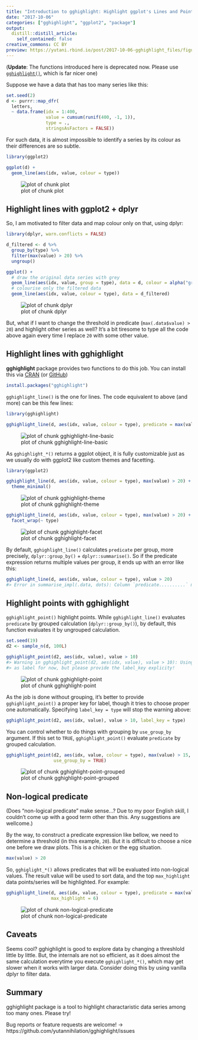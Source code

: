 ```yaml
---
title: "Introduction to gghighlight: Highlight ggplot's Lines and Points with Predicates"
date: "2017-10-06"
categories: ["gghighlight", "ggplot2", "package"]
output:
  distill::distill_article:
    self_contained: false
creative_commons: CC BY
preview: https://yutani.rbind.io/post/2017-10-06-gghighlight_files/figure-html/non-logical-predicate-1.png
---
```

(**Update**: The functions introduced here is deprecated now. Please use [`gghighlight()`](https://yutani.rbind.io/2018-06-16-re-intro-to-gghighlight/), which is far nicer one)

Suppose we have a data that has too many series like this:


```r
set.seed(2)
d <- purrr::map_dfr(
  letters,
  ~ data.frame(idx = 1:400,
               value = cumsum(runif(400, -1, 1)),
               type = .,
               stringsAsFactors = FALSE))
```

For such data, it is almost impossible to identify a series by its colour as their differences are so subtle.


```r
library(ggplot2)

ggplot(d) +
  geom_line(aes(idx, value, colour = type))
```

![plot of chunk plot](./2017-10-06-gghighlight_files/figure-html/plot-1.png)


## Highlight lines with ggplot2 + dplyr

So, I am motivated to filter data and map colour only on that, using dplyr:


```r
library(dplyr, warn.conflicts = FALSE)

d_filtered <- d %>%
  group_by(type) %>% 
  filter(max(value) > 20) %>%
  ungroup()

ggplot() +
  # draw the original data series with grey
  geom_line(aes(idx, value, group = type), data = d, colour = alpha("grey", 0.7)) +
  # colourise only the filtered data
  geom_line(aes(idx, value, colour = type), data = d_filtered)
```

![plot of chunk dplyr](./2017-10-06-gghighlight_files/figure-html/dplyr-1.png)

But, what if I want to change the threshold in predicate (`max(.data$value) > 20`) and highlight other series as well? It's a bit tiresome to type all the code above again every time I replace `20` with some other value.

## Highlight lines with gghighlight

**gghighlight** package provides two functions to do this job. You can install this via [CRAN](https://cran.r-project.org/package=gghighlight) (or [GitHub](https://github.com/yutannihilation/gghighlight/))


```r
install.packages("gghighlight")
```

`gghighlight_line()` is the one for lines. The code equivalent to above (and more) can be this few lines:


```r
library(gghighlight)

gghighlight_line(d, aes(idx, value, colour = type), predicate = max(value) > 20)
```

![plot of chunk gghighlight-line-basic](./2017-10-06-gghighlight_files/figure-html/gghighlight-line-basic-1.png)

As `gghighlight_*()` returns a ggplot object, it is fully customizable just as we usually do with ggplot2 like custom themes and facetting.


```r
library(ggplot2)

gghighlight_line(d, aes(idx, value, colour = type), max(value) > 20) +
  theme_minimal()
```

![plot of chunk gghighlight-theme](./2017-10-06-gghighlight_files/figure-html/gghighlight-theme-1.png)


```r
gghighlight_line(d, aes(idx, value, colour = type), max(value) > 20) +
  facet_wrap(~ type)
```

![plot of chunk gghighlight-facet](./2017-10-06-gghighlight_files/figure-html/gghighlight-facet-1.png)

By default, `gghighlight_line()` calculates `predicate` per group, more precisely, `dplyr::group_by()` + `dplyr::summarise()`. So if the predicate expression returns multiple values per group, it ends up with an error like this:


```r
gghighlight_line(d, aes(idx, value, colour = type), value > 20)
#> Error in summarise_impl(.data, dots): Column `predicate..........` must be length 1 (a summary value), not 400
```


## Highlight points with gghighlight

`gghighlight_point()` highlight points. While `gghighlight_line()` evaluates `predicate` by grouped calculation (`dplyr::group_by()`), by default, this function evaluates it by ungrouped calculation.


```r
set.seed(19)
d2 <- sample_n(d, 100L)

gghighlight_point(d2, aes(idx, value), value > 10)
#> Warning in gghighlight_point(d2, aes(idx, value), value > 10): Using type
#> as label for now, but please provide the label_key explicity!
```

![plot of chunk gghighlight-point](./2017-10-06-gghighlight_files/figure-html/gghighlight-point-1.png)

As the job is done without grouping, it's better to provide `gghighlight_point()` a proper key for label, though it tries to choose proper one automatically. Specifying `label_key = type` will stop the warning above:


```r
gghighlight_point(d2, aes(idx, value), value > 10, label_key = type)
```

You can control whether to do things with grouping by `use_group_by` argument. If this set to `TRUE`, `gghighlight_point()` evaluate `predicate` by grouped calculation.


```r
gghighlight_point(d2, aes(idx, value, colour = type), max(value) > 15, label_key = type,
                  use_group_by = TRUE)
```

![plot of chunk gghighlight-point-grouped](./2017-10-06-gghighlight_files/figure-html/gghighlight-point-grouped-1.png)

## Non-logical predicate

(Does "non-logical predicate" make sense...? Due to my poor English skill, I couldn't come up with a good term other than this. Any suggestions are wellcome.)

By the way, to construct a predicate expression like bellow, we need to determine a threshold (in this example, `20`). But it is difficult to choose a nice one before we draw plots. This is a chicken or the egg situation.


```r
max(value) > 20
```

So, `gghiglight_*()` allows predicates that will be evaluated into non-logical values. The result value will be used to sort data, and the top `max_highlight` data points/series will be highlighted. For example:


```r
gghighlight_line(d, aes(idx, value, colour = type), predicate = max(value),
                 max_highlight = 6)
```

![plot of chunk non-logical-predicate](./2017-10-06-gghighlight_files/figure-html/non-logical-predicate-1.png)

## Caveats

Seems cool? gghighlight is good to explore data by changing a threshlold little by little. But, the internals are not so efficient, as it does almost the same calculation everytime you execute `gghighlight_*()`, which may get slower when it works with larger data. Consider doing this by using vanilla dplyr to filter data.


## Summary

gghighlight package is a tool to highlight charactaristic data series among too many ones. Please try!

Bug reports or feature requests are welcome! -> https://github.com/yutannihilation/gghighlight/issues
